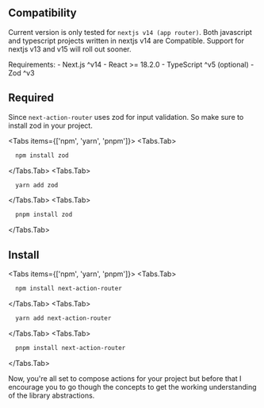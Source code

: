 
## Compatibility

Current version is only tested for `nextjs v14 (app router)`. Both javascript and typescript projects written
in nextjs v14 are Compatible. Support for nextjs v13 and v15 will roll out sooner.

<Callout type="warning">
Requirements:
- Next.js ^v14
- React >= 18.2.0
- TypeScript ^v5 (optional)
- Zod ^v3

</Callout>

## Required

Since `next-action-router` uses zod for input validation.
So make sure to install zod in your project.

<Tabs items={['npm', 'yarn', 'pnpm']}>
  <Tabs.Tab>

```bash copy
  npm install zod
```

  </Tabs.Tab>
    <Tabs.Tab>

```bash copy
  yarn add zod
```

  </Tabs.Tab>
  <Tabs.Tab>
 
```bash copy
  pnpm install zod
```

  </Tabs.Tab>
</Tabs>

## Install

<Tabs items={['npm', 'yarn', 'pnpm']}>
  <Tabs.Tab>

```bash copy
  npm install next-action-router
```

  </Tabs.Tab>
    <Tabs.Tab>

```bash copy
  yarn add next-action-router
```

  </Tabs.Tab>
  <Tabs.Tab>

```bash copy
  pnpm install next-action-router
```

  </Tabs.Tab>
</Tabs>

Now, you're all set to compose actions for your project but before that
I encourage you to go though the concepts to get the working understanding
of the library abstractions.
